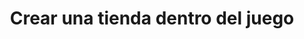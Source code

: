 ---
title: Crear una tienda dentro del juego
description: Documentación de la API del SDK de Unreal para leer desde la blockchain con la infraestructura de Sequence para juegos web3.
---